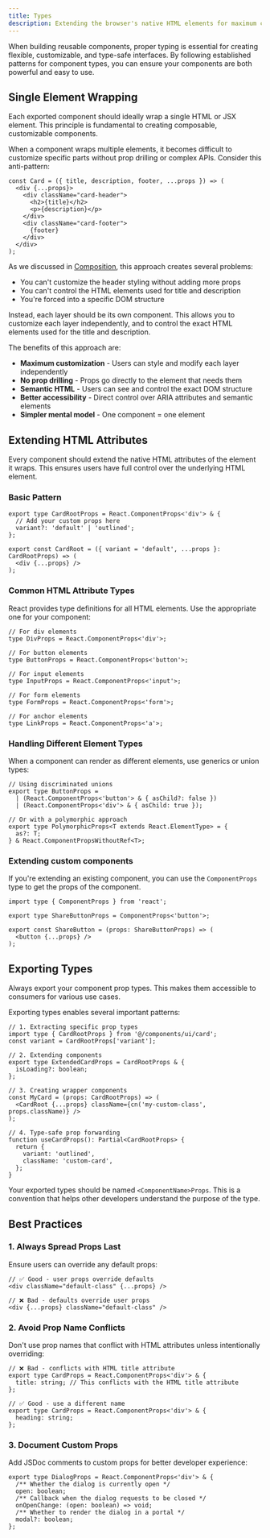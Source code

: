 ```yaml
---
title: Types
description: Extending the browser's native HTML elements for maximum customization.
---
```


When building reusable components, proper typing is essential for creating flexible, customizable, and type-safe interfaces. By following established patterns for component types, you can ensure your components are both powerful and easy to use.

## Single Element Wrapping

Each exported component should ideally wrap a single HTML or JSX element. This principle is fundamental to creating composable, customizable components.

When a component wraps multiple elements, it becomes difficult to customize specific parts without prop drilling or complex APIs. Consider this anti-pattern:

```tsx title="@/components/ui/card.tsx"
const Card = ({ title, description, footer, ...props }) => (
  <div {...props}>
    <div className="card-header">
      <h2>{title}</h2>
      <p>{description}</p>
    </div>
    <div className="card-footer">
      {footer}
    </div>
  </div>
);
```

As we discussed in [Composition](/docs/composition), this approach creates several problems:
- You can't customize the header styling without adding more props
- You can't control the HTML elements used for title and description
- You're forced into a specific DOM structure

Instead, each layer should be its own component. This allows you to customize each layer independently, and to control the exact HTML elements used for the title and description.

The benefits of this approach are:
- **Maximum customization** - Users can style and modify each layer independently
- **No prop drilling** - Props go directly to the element that needs them
- **Semantic HTML** - Users can see and control the exact DOM structure
- **Better accessibility** - Direct control over ARIA attributes and semantic elements
- **Simpler mental model** - One component = one element

## Extending HTML Attributes

Every component should extend the native HTML attributes of the element it wraps. This ensures users have full control over the underlying HTML element.

### Basic Pattern

```tsx
export type CardRootProps = React.ComponentProps<'div'> & {
  // Add your custom props here
  variant?: 'default' | 'outlined';
};

export const CardRoot = ({ variant = 'default', ...props }: CardRootProps) => (
  <div {...props} />
);
```

### Common HTML Attribute Types

React provides type definitions for all HTML elements. Use the appropriate one for your component:

```tsx
// For div elements
type DivProps = React.ComponentProps<'div'>;

// For button elements
type ButtonProps = React.ComponentProps<'button'>;

// For input elements
type InputProps = React.ComponentProps<'input'>;

// For form elements
type FormProps = React.ComponentProps<'form'>;

// For anchor elements
type LinkProps = React.ComponentProps<'a'>;
```

### Handling Different Element Types

When a component can render as different elements, use generics or union types:

```tsx
// Using discriminated unions
export type ButtonProps =
  | (React.ComponentProps<'button'> & { asChild?: false })
  | (React.ComponentProps<'div'> & { asChild: true });

// Or with a polymorphic approach
export type PolymorphicProps<T extends React.ElementType> = {
  as?: T;
} & React.ComponentPropsWithoutRef<T>;
```

### Extending custom components

If you're extending an existing component, you can use the `ComponentProps` type to get the props of the component.

```tsx title="@/components/ui/share-button.tsx"
import type { ComponentProps } from 'react';

export type ShareButtonProps = ComponentProps<'button'>;

export const ShareButton = (props: ShareButtonProps) => (
  <button {...props} />
);
```

## Exporting Types

Always export your component prop types. This makes them accessible to consumers for various use cases.

Exporting types enables several important patterns:

```tsx
// 1. Extracting specific prop types
import type { CardRootProps } from '@/components/ui/card';
const variant = CardRootProps['variant'];

// 2. Extending components
export type ExtendedCardProps = CardRootProps & {
  isLoading?: boolean;
};

// 3. Creating wrapper components
const MyCard = (props: CardRootProps) => (
  <CardRoot {...props} className={cn('my-custom-class', props.className)} />
);

// 4. Type-safe prop forwarding
function useCardProps(): Partial<CardRootProps> {
  return {
    variant: 'outlined',
    className: 'custom-card',
  };
}
```

Your exported types should be named `<ComponentName>Props`. This is a convention that helps other developers understand the purpose of the type.

## Best Practices

### 1. Always Spread Props Last

Ensure users can override any default props:

```tsx
// ✅ Good - user props override defaults
<div className="default-class" {...props} />

// ❌ Bad - defaults override user props
<div {...props} className="default-class" />
```

### 2. Avoid Prop Name Conflicts

Don't use prop names that conflict with HTML attributes unless intentionally overriding:

```tsx
// ❌ Bad - conflicts with HTML title attribute
export type CardProps = React.ComponentProps<'div'> & {
  title: string; // This conflicts with the HTML title attribute
};

// ✅ Good - use a different name
export type CardProps = React.ComponentProps<'div'> & {
  heading: string;
};
```

### 3. Document Custom Props

Add JSDoc comments to custom props for better developer experience:

```tsx
export type DialogProps = React.ComponentProps<'div'> & {
  /** Whether the dialog is currently open */
  open: boolean;
  /** Callback when the dialog requests to be closed */
  onOpenChange: (open: boolean) => void;
  /** Whether to render the dialog in a portal */
  modal?: boolean;
};
```
